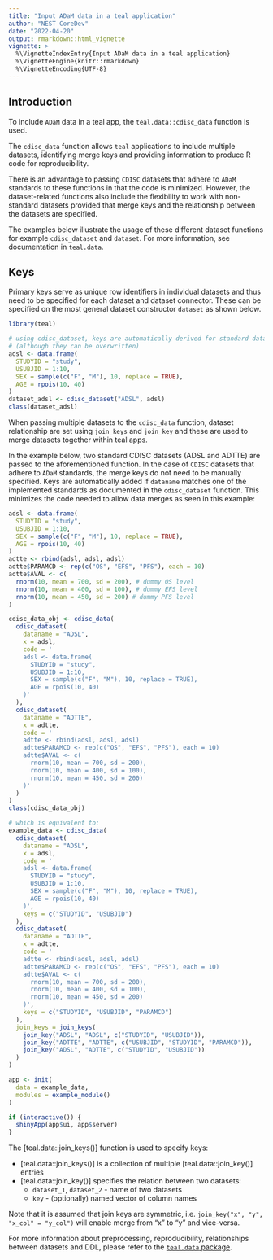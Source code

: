```yaml
---
title: "Input ADaM data in a teal application"
author: "NEST CoreDev"
date: "2022-04-20"
output: rmarkdown::html_vignette
vignette: >
  %\VignetteIndexEntry{Input ADaM data in a teal application}
  %\VignetteEngine{knitr::rmarkdown}
  %\VignetteEncoding{UTF-8}
---
```


## Introduction

To include `ADaM` data in a teal app, the `teal.data::cdisc_data` function is used.

The `cdisc_data` function allows `teal` applications to include multiple datasets, identifying merge keys
and providing information to produce R code for reproducibility.

There is an advantage to passing `CDISC` datasets that adhere to `ADaM` standards to these functions in that the code is
minimized. However, the dataset-related functions also include the flexibility to work with non-standard datasets
provided that merge keys and the relationship between the datasets are specified.

The examples below illustrate the usage of these different dataset functions for example `cdisc_dataset` and `dataset`. For more information,
see documentation in `teal.data`.

## Keys

Primary keys serve as unique row identifiers in individual datasets and thus need to be specified for each dataset
and dataset connector. These can be specified on the most general dataset constructor `dataset` as
shown below.

```r
library(teal)

# using cdisc_dataset, keys are automatically derived for standard datanames
# (although they can be overwritten)
adsl <- data.frame(
  STUDYID = "study",
  USUBJID = 1:10,
  SEX = sample(c("F", "M"), 10, replace = TRUE),
  AGE = rpois(10, 40)
)
dataset_adsl <- cdisc_dataset("ADSL", adsl)
class(dataset_adsl)
```

When passing multiple datasets to the `cdisc_data` function, dataset relationship are set using
`join_keys` and `join_key` and these are used to merge datasets together within teal apps.

In the example below, two standard CDISC datasets (ADSL and ADTTE) are passed to the aforementioned
function. In the case of `CDISC` datasets that adhere to `ADaM` standards, the merge keys do not need to be manually
specified. Keys are automatically added if `dataname` matches one of the implemented standards as documented in the
`cdisc_dataset` function. This minimizes the code needed to allow data merges as seen in this
example:

```r
adsl <- data.frame(
  STUDYID = "study",
  USUBJID = 1:10,
  SEX = sample(c("F", "M"), 10, replace = TRUE),
  AGE = rpois(10, 40)
)
adtte <- rbind(adsl, adsl, adsl)
adtte$PARAMCD <- rep(c("OS", "EFS", "PFS"), each = 10)
adtte$AVAL <- c(
  rnorm(10, mean = 700, sd = 200), # dummy OS level
  rnorm(10, mean = 400, sd = 100), # dummy EFS level
  rnorm(10, mean = 450, sd = 200) # dummy PFS level
)

cdisc_data_obj <- cdisc_data(
  cdisc_dataset(
    dataname = "ADSL",
    x = adsl,
    code = '
    adsl <- data.frame(
      STUDYID = "study",
      USUBJID = 1:10,
      SEX = sample(c("F", "M"), 10, replace = TRUE),
      AGE = rpois(10, 40)
    )'
  ),
  cdisc_dataset(
    dataname = "ADTTE",
    x = adtte,
    code = '
    adtte <- rbind(adsl, adsl, adsl)
    adtte$PARAMCD <- rep(c("OS", "EFS", "PFS"), each = 10)
    adtte$AVAL <- c(
      rnorm(10, mean = 700, sd = 200),
      rnorm(10, mean = 400, sd = 100),
      rnorm(10, mean = 450, sd = 200)
    )'
  )
)
class(cdisc_data_obj)

# which is equivalent to:
example_data <- cdisc_data(
  cdisc_dataset(
    dataname = "ADSL",
    x = adsl,
    code = '
    adsl <- data.frame(
      STUDYID = "study",
      USUBJID = 1:10,
      SEX = sample(c("F", "M"), 10, replace = TRUE),
      AGE = rpois(10, 40)
    )',
    keys = c("STUDYID", "USUBJID")
  ),
  cdisc_dataset(
    dataname = "ADTTE",
    x = adtte,
    code = '
    adtte <- rbind(adsl, adsl, adsl)
    adtte$PARAMCD <- rep(c("OS", "EFS", "PFS"), each = 10)
    adtte$AVAL <- c(
      rnorm(10, mean = 700, sd = 200),
      rnorm(10, mean = 400, sd = 100),
      rnorm(10, mean = 450, sd = 200)
    )',
    keys = c("STUDYID", "USUBJID", "PARAMCD")
  ),
  join_keys = join_keys(
    join_key("ADSL", "ADSL", c("STUDYID", "USUBJID")),
    join_key("ADTTE", "ADTTE", c("USUBJID", "STUDYID", "PARAMCD")),
    join_key("ADSL", "ADTTE", c("STUDYID", "USUBJID"))
  )
)

app <- init(
  data = example_data,
  modules = example_module()
)

if (interactive()) {
  shinyApp(app$ui, app$server)
}
```

The [teal.data::join_keys()] function is used to specify keys:

- [teal.data::join_keys()] is a collection of multiple [teal.data::join_key()] entries
- [teal.data::join_key()] specifies the relation between two datasets:
  - `dataset_1`, `dataset_2` - name of two datasets
  - `key` - (optionally) named vector of column names

Note that it is assumed that join keys are symmetric, i.e. `join_key("x", "y", "x_col" = "y_col")` will enable merge
from "x" to "y" and vice-versa.

For more information about preprocessing, reproducibility, relationships between datasets and DDL, please refer to the [`teal.data` package](https://insightsengineering.github.io/teal.data/).
